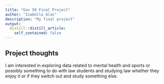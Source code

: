 ```yaml
---
title: "Gov 50 Final Project"
author: "Isabella Alas"
description: "My final project"
output:
  distill::distill_article:
    self_contained: false
---
```




## Project thoughts

I am interested in exploring data related to mental health and sports or possibly something to do with law students and studying law whether they enjoy it or if they switch out and study something else.  